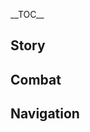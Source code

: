 {{CharacterTabs}}
{{LanguageTabs}}
{{Stub|1={{Meta/VO|tl=1|rm=1|Japanese}}}}
__TOC__
==Story==
{{VO
|character           = {{ROOTPAGENAME}}
|language            = ja
|name                = 鹿野院平蔵

<!-- Hello -->
|vo_01_01_title      = 初めまして…
|vo_01_01_subtitle   = Hello...
|vo_01_01_file       = VO_{language}{character} Hello.ogg
|vo_01_01_tx         = 僕は鹿野院平蔵。天領奉行で最も多くの事件を迅速に解決する探偵さ…おや、君からはなんだか事件の匂いがぷんぷんするね。さっそくここにかけてもらって、詳しく伺おうかな。
|vo_01_01_rm         = 
|vo_01_01_tl         = 

<!-- Chats -->
|vo_02_01_title      = 世間話・事件
|vo_02_01_subtitle   = Chat: Criminal Cases
|vo_02_01_file       = VO_{language}{character} Chat - Criminal Cases.ogg
|vo_02_01_tx         = おや…何だか事件の匂いがする。
|vo_02_01_rm         = 
|vo_02_01_tl         = 

|vo_02_02_title      = 世間話・探偵
|vo_02_02_subtitle   = Chat: Detective Work
|vo_02_02_file       = VO_{language}{character} Chat - Detective Work.ogg
|vo_02_02_tx         = 探偵は探偵らしく振る舞わなくっちゃ。色んな所を見て回って、証拠を集めないとね。
|vo_02_02_rm         = 
|vo_02_02_tl         = 

|vo_02_03_title      = 世間話・予感
|vo_02_03_subtitle   = Chat: Intuition
|vo_02_03_file       = VO_{language}{character} Chat - Intuition.ogg
|vo_02_03_tx         = ワクワクする事件が間もなく起きる…そんな予感がするよ。
|vo_02_03_rm         = 
|vo_02_03_tl         = 

<!-- Weather -->
|vo_03_01_title      = 雨上がり…
|vo_03_01_subtitle   = After the Rain
|vo_03_01_file       = VO_{language}{character} After the Rain.ogg
|vo_03_01_tx         = さっきの雨で手がかりが洗い流されないといいんだけど…
|vo_03_01_rm         = 
|vo_03_01_tl         = 

|vo_03_02_title      = 雷の日…
|vo_03_02_subtitle   = When Thunder Strikes...
|vo_03_02_file       = VO_{language}{character} When Thunder Strikes.ogg
|vo_03_02_tx         = ん？どこかのずる賢い犯人がびっくりしてるのかな？
|vo_03_02_rm         = 
|vo_03_02_tl         = 

|vo_03_03_title      = 雪の日…
|vo_03_03_subtitle   = When It Snows
|vo_03_03_file       = VO_{language}{character} When It Snows.ogg
|vo_03_03_tx         = 知ってるかい？昔、ドラゴンスパインで起きた真夜中の殺人事件を…
|vo_03_03_rm         = 
|vo_03_03_tl         = 

|vo_03_04_title      = 暴風の日…
|vo_03_04_subtitle   = When the Wind Is Blowing
|vo_03_04_file       = VO_{language}{character} When the Wind Is Blowing.ogg
|vo_03_04_tx         = 頑張って！これっぽっちの風じゃ、「嵐」にはなれないよ。
|vo_03_04_rm         = 
|vo_03_04_tl         = 

<!-- Greetings -->
|vo_04_01_title      = おはよう…
|vo_04_01_subtitle   = Good Morning
|vo_04_01_file       = VO_{language}{character} Good Morning.ogg
|vo_04_01_tx         = おはよう。なんだか元気なさそうだけど、悪い夢でも見た？えへへっ、そんな反応するだなんて知ってたら、あんな大事件教えなかったのに。
|vo_04_01_rm         = 
|vo_04_01_tl         = 

|vo_04_02_title      = こんにちは…
|vo_04_02_subtitle   = Good Afternoon
|vo_04_02_file       = VO_{language}{character} Good Afternoon.ogg
|vo_04_02_tx         = お腹いっぱいになったんだったら、脳鍛練でもしようよ！継電石？あはは、あんなのは精神しか鍛えられないよ。
|vo_04_02_rm         = 
|vo_04_02_tl         = 

|vo_04_03_title      = こんばんは…
|vo_04_03_subtitle   = Good Evening
|vo_04_03_file       = VO_{language}{character} Good Evening.ogg
|vo_04_03_tx         = 太陽の仕事が終わったら、次は星たちが犯人を見守る番だね。
|vo_04_03_rm         = 
|vo_04_03_tl         = 

|vo_04_04_title      = おやすみ…
|vo_04_04_subtitle   = Good Night
|vo_04_04_file       = VO_{language}{character} Good Night.ogg
|vo_04_04_tx         = やった、寝る時間だ！今日はどんな夢が僕を待ってるかな？
|vo_04_04_rm         = 
|vo_04_04_tl         = 

<!-- About -->
|vo_05_01_title      = 鹿野院平蔵自身について・探偵
|vo_05_01_subtitle   = About {character}: Detective
|vo_05_01_file       = VO_{language}{character} About {character} - Detective.ogg
|vo_05_01_tx         = 逃げようとする犯人を優れた頭脳で捕まえる、それが探偵の仕事だ。だから真の探偵は武力を行使する必要なんて全くないんだよ。
|vo_05_01_rm         = 
|vo_05_01_tl         = 

|vo_05_02_title      = 鹿野院平蔵自身について・重要な言葉
|vo_05_02_friendship = 4
|vo_05_02_subtitle   = About {character}: Keywords
|vo_05_02_file       = VO_{language}{character} About {character} - Keywords.ogg
|vo_05_02_tx         = 目にしたものを手がかりに、重要な言葉を頭に残すのは、推論に役立つ。ほら、この人…清潔な下穿きの裾に猫の毛がついていて、手首にはひっかき傷があるでしょ。動物と遊びたいけど、猫との接し方がよく分かってないみたいだ。あっ、あっちの人は、怪我した手をとても気にしていて、身分不相応な靴を履いている…んっ、ちょっと待って、もしかしたら新しい依頼が来るかも。
|vo_05_02_rm         = 
|vo_05_02_tl         = 

<!-- About Us -->
|vo_06_01_title      = 依頼について…
|vo_06_01_subtitle   = About Us: Commissions
|vo_06_01_file       = VO_{language}{character} About Us - Commissions.ogg
|vo_06_01_tx         = 君が受ける依頼は、枯れることのない井戸のように尽きないね。だからちょっとだけ、参加させてもらってもいいかな？戦闘やお使い、物探しみたいな仕事はしないけどね。興味があるのは謎解きや推理、それに重要な事件だけさ…えへへっ、もしそんな依頼が来たら、僕に教えてよね！
|vo_06_01_rm         = 
|vo_06_01_tl         = 

|vo_06_02_title      = 必然的な結果について…
|vo_06_02_subtitle   = About Us: Destined Outcome
|vo_06_02_file       = VO_{language}{character} About Us - Destined Outcome.ogg
|vo_06_02_tx         = 「偶然」っていい言葉だよね。まるで、運命によって定まったって感じ。でも残念ながら、探偵は偶然を信じない…君との出会いは、それに先立つ一つ一つの選択と行動が招いた、必然的な結果なんだ。つまり、僕たち自身がこうなるように導いたってこと。
|vo_06_02_rm         = 
|vo_06_02_tl         = 

<!-- Miscellaneous I -->
|vo_07_01_title      = 「神の目」について…
|vo_07_01_friendship = 4
|vo_07_01_subtitle   = About the [[Vision]]
|vo_07_01_file       = VO_{language}{character} About the Vision.ogg
|vo_07_01_tx         = 神の目がなくても、僕は同僚に勝てる？はぁ…そんなのただの噂だし、訂正させてもらうよ。一つ、僕は奉行所の同心とはいえ、あくまでも本業は探偵、頭脳労働がほとんどだ。二つ、普段僕は同僚と喧嘩なんてしない。三つ、君を……さすがに誤魔化されてくれないか。はい、この話はもうやめっ。
|vo_07_01_rm         = 
|vo_07_01_tl         = 

|vo_07_02_title      = シェアしたいこと・達成感
|vo_07_02_subtitle   = Something to Share: Sense of Achievement
|vo_07_02_file       = VO_{language}{character} Something to Share - Sense of Achievement.ogg
|vo_07_02_tx         = 手がかりを繋げて真犯人に迫り、自らの手で嵌め絵に最後の一欠片をはめ込む。そのとき得られる達成感は…くぅ、たまらないよ！
|vo_07_02_rm         = 
|vo_07_02_tl         = 

|vo_07_03_title      = シェアしたいこと・同心
|vo_07_03_subtitle   = Something to Share: Doushin
|vo_07_03_file       = VO_{language}{character} Something to Share - Doushin.ogg
|vo_07_03_tx         = 同心は、名声だけの職じゃない。犯行現場に最も近い立場であり、探偵事務所にいた頃よりも、はるかに大きい舞台なんだ。もちろん…見回りや逮捕の仕事はもっと得意な人に頼んだ方がいいよ。探偵の体力は限られているからね。
|vo_07_03_rm         = 
|vo_07_03_tl         = 

|vo_07_04_title      = 興味のあること…
|vo_07_04_subtitle   = Interesting Things
|vo_07_04_file       = VO_{language}{character} Interesting Things.ogg
|vo_07_04_tx         = 木材について研究したことはある？そう、道端のどこにでもあるような木のこと。もし犯人が木に触れて木くずが付いたり、葉っぱを踏んだりしたら、何か情報を残すかもしれないでしょ。木の分布地によって、重要な手がかりを得られることもある。つまり、木は探偵の親友みたいなものなんだよね。
|vo_07_04_rm         = 
|vo_07_04_tl         = 

<!-- About Others -->
|vo_08_01_title      = 九条裟羅について…
|vo_08_01_friendship = 4
|vo_08_01_subtitle   = About [[Kujou Sara]]
|vo_08_01_file       = VO_{language}{character} About Kujou Sara.ogg
|vo_08_01_tx         = 九条裟羅か…間違いなく天領奉行で一番真面目なお方だよ！彼女には部下を気にかけて欲しいし、もっと寛容になっていただきたいな。欠勤したって叱らないで欲しい…だって、それは事件解決のためなんだからね。
|vo_08_01_rm         = 
|vo_08_01_tl         = 

|vo_08_02_title      = 荒瀧一斗について…
|vo_08_02_friendship = 4
|vo_08_02_subtitle   = About [[Arataki Itto]]
|vo_08_02_file       = VO_{language}{character} About Arataki Itto.ogg
|vo_08_02_tx         = 何回か、「牢屋にいる彼に焼きスミレウリを持って行ってくれ」って頼まれたんだけど、そこでたまたま彼の歌声を耳にしてさ。正直、歌詞は酷かったけど、歌は上手かった。牢屋の中でもあんな元気にいられる人って、なかなか見ないよ。
|vo_08_02_rm         = 
|vo_08_02_tl         = 

|vo_08_03_title      = 久岐忍について…
|vo_08_03_friendship = 4
|vo_08_03_subtitle   = About [[Kuki Shinobu]]
|vo_08_03_file       = VO_{language}{character} About Kuki Shinobu.ogg
|vo_08_03_tx         = 荒瀧派の人たちは多様性に富んでいて、どんなスタイルも受け入れるんだ。本当にすごいよね、忍さんの優れたしつけのおかげだよ。どうして知ってるかって？あははっ、そんなこと、推理する必要もないくらい単純じゃない。
|vo_08_03_rm         = 
|vo_08_03_tl         = 

|vo_08_04_title      = 八重神子について…
|vo_08_04_friendship = 4
|vo_08_04_subtitle   = About [[Yae Miko]]
|vo_08_04_file       = VO_{language}{character} About Yae Miko.ogg
|vo_08_04_tx         = そういえば、宮司様の八重堂からは、推理小説も出版されてるんだよね？いつか僕を推薦してくれないかな？今の時代、名探偵になるには実力も勿論だけど、宣伝にも遅れを取っちゃいけない。あっいやいや、別にそれ以上のことは考えてないよ。
|vo_08_04_rm         = 
|vo_08_04_tl         = 

|vo_08_05_title      = 楓原万葉について・共通点
|vo_08_05_friendship = 4
|vo_08_05_subtitle   = About [[Kaedehara Kazuha]]: Things in Common
|vo_08_05_file       = VO_{language}{character} About Kaedehara Kazuha - Things in Common.ogg
|vo_08_05_tx         = 万葉はとても頼もしいよ。彼からヒントをもらうと、まるで宝石箱をひっくり返したみたいに、床一面の手がかりが手に入るんだ。僕も彼みたいな自然に対する感知力があったらな…分かった！きっと彼にとっての「風」は、僕にとっての「勘」みたいなものなんだよ！
|vo_08_05_rm         = 
|vo_08_05_tl         = 

|vo_08_06_title      = 楓原万葉について・招待
|vo_08_06_friendship = 4
|vo_08_06_subtitle   = About Kaedehara Kazuha: Invitation
|vo_08_06_file       = VO_{language}{character} About Kaedehara Kazuha - Invitation.ogg
|vo_08_06_tx         = ホントに残念！目狩り令が廃止されたおかげで、堂々と彼を逮捕できなくなっちゃった！でも、これってつまり…これからは堂々と彼を天領奉行に招いて、一緒に事件についての議論ができるってことだよね！
|vo_08_06_rm         = 
|vo_08_06_tl         = 

|vo_08_07_title      = ゴローについて…
|vo_08_07_friendship = 4
|vo_08_07_subtitle   = About [[Gorou]]
|vo_08_07_file       = VO_{language}{character} About Gorou.ogg
|vo_08_07_tx         = その大将の命令のおかげで、僕の海祇島での旅は随分騒がしいものになったよ。どこに行っても兵士たちに監視されてさ…まったく、僕はただの観光客で、ちっぽけな探偵に過ぎないのにね。道端のダイコンを盗む気すらないって。
|vo_08_07_rm         = 
|vo_08_07_tl         = 

|vo_08_08_title      = 珊瑚宮心海について…
|vo_08_08_friendship = 4
|vo_08_08_subtitle   = About [[Sangonomiya Kokomi]]
|vo_08_08_file       = VO_{language}{character} About Sangonomiya Kokomi.ogg
|vo_08_08_tx         = 珊瑚宮様とはお会いしたことがないんだ。彼女が出席するときは、民たちが幾重もの輪になって集まってくるらしいから、僕は遠慮しておくよ。ああ、うん、その人混みの内側には巫女たちもいるんだってね！僕たちみたいな若輩者がみんなに認めてもらうためには、もっと努力しなくちゃね。
|vo_08_08_rm         = 
|vo_08_08_tl         = 

|vo_08_09_title      = 神里綾華について…
|vo_08_09_friendship = 4
|vo_08_09_subtitle   = About [[Kamisato Ayaka]]
|vo_08_09_file       = VO_{language}{character} About Kamisato Ayaka.ogg
|vo_08_09_tx         = 神里家のお嬢様とは付き合いが浅い。名門の家に生まれなくて良かったよ。ああいう生活って、僕には向かないからね。
|vo_08_09_rm         = 
|vo_08_09_tl         = 

<!-- More About -->
|vo_09_01_title      = 鹿野院平蔵を知る・1
|vo_09_01_subtitle   = More About {character}: I
|vo_09_01_file       = VO_{language}{character} More About {character} - 01.ogg
|vo_09_01_tx         = たとえ相手が沈黙していても、服装や動作、そして表情から情報は得られるんだよ。もし僕が喋るのを止めたら…君は僕から何を読み取れるかな？
|vo_09_01_rm         = 
|vo_09_01_tl         = 

|vo_09_02_title      = 鹿野院平蔵を知る・2
|vo_09_02_friendship = 3
|vo_09_02_subtitle   = More About {character}: II
|vo_09_02_file       = VO_{language}{character} More About {character} - 02.ogg
|vo_09_02_tx         = 審理の最中に突然ひらめいた推理で、判決を阻止できたことがあるんだ。もしあの時の異議申し立てが無効だったら、僕が探偵になるきっかけは生まれず、代わりに&mdash;&mdash;鹿野院平蔵、法廷の秩序妨害により拘禁に処する、なんてことになったかも。はははっ…
|vo_09_02_rm         = 
|vo_09_02_tl         = 

|vo_09_03_title      = 鹿野院平蔵を知る・3
|vo_09_03_friendship = 4
|vo_09_03_subtitle   = More About {character}: III
|vo_09_03_file       = VO_{language}{character} More About {character} - 03.ogg
|vo_09_03_tx         = 浮気調査にペット探し…探偵所の案件はいつもこんな感じで、刺激が足りなくてさ。だから仕方なく、こっそり天領奉行に移ったんだ。もう一つの原因は、珊瑚所長とは考えが合わなかったこと。こればかりはどうしようもないでしょ。
|vo_09_03_rm         = 
|vo_09_03_tl         = 

|vo_09_04_title      = 鹿野院平蔵を知る・4
|vo_09_04_friendship = 5
|vo_09_04_subtitle   = More About {character}: IV
|vo_09_04_file       = VO_{language}{character} More About {character} - 04.ogg
|vo_09_04_tx         = 天領奉行に入った当初は、未解決の事件で自分を鍛えていたんだけど、気が付いたらあの「書類の山」を全部処理しちゃってて…。そしたら今は、多くの事件を手助けするのに忙しすぎて、昔の書類を見る時間が無くなっちゃった…。残念だけど、まぁ、それもしょうがない。優秀な探偵のところには、自ずと事件が集まってくるものだからね。
|vo_09_04_rm         = 
|vo_09_04_tl         = 

|vo_09_05_title      = 鹿野院平蔵を知る・5
|vo_09_05_friendship = 6
|vo_09_05_subtitle   = More About {character}: V
|vo_09_05_file       = VO_{language}{character} More About {character} - 05.ogg
|vo_09_05_tx         = 犯罪が起きてしまえば、探偵はすでに失敗しているも同然なんだ。だって、いくら真実を暴いて真犯人を突き止めても、起きてしまったことはもう巻き戻せないだろ。だからこそ僕は、もっと知名度を上げて、名前を思い出しただけで悪党どもが震えるような名探偵になりたい！つまり、犯罪の芽を摘み取るってこと。さて、こんなことまで教えてあげたんだから、もちろん手伝ってくれるんだよね。
|vo_09_05_rm         = 
|vo_09_05_tl         = 

<!-- Miscellaneous II -->
|vo_10_01_title      = 鹿野院平蔵の趣味…
|vo_10_01_subtitle   = {character}'s Hobbies
|vo_10_01_file       = VO_{language}{character} Hobbies.ogg
|vo_10_01_tx         = 天領奉行の法廷で審理を傍聴してみない？まもなく、嵌め絵が完成するかのように、真実が明るみになる…君のために最高の席を取ってあげるよ。僕とは関係ありませんってフリをすれば、何の問題もないさ。
|vo_10_01_rm         = 
|vo_10_01_tl         = 

|vo_10_02_title      = 鹿野院平蔵の悩み…
|vo_10_02_subtitle   = {character}'s Troubles
|vo_10_02_file       = VO_{language}{character} Troubles.ogg
|vo_10_02_tx         = 最後の最後で武力を使って抵抗する人がいるんだよね。でもそれが通用するなんて思ったら大間違い。まったく、僕が期待していたのは完璧な証拠と推理の前に、大人しく罪を認める姿だったのにさ。探偵が手を出すなんて、負けたも同じだよ。
|vo_10_02_rm         = 
|vo_10_02_tl         = 

|vo_10_03_title      = 好きな食べ物…
|vo_10_03_subtitle   = Favorite Food
|vo_10_03_file       = VO_{language}{character} Favorite Food.ogg
|vo_10_03_tx         = 揚げ物でまずい料理なんてある？肉でも野菜でも、油で揚げたものなら何でも好物だよ！それに…あの香りは、お腹が空いている人にはたまらないものだよね。
|vo_10_03_rm         = 
|vo_10_03_tl         = 

|vo_10_04_title      = 嫌いな食べ物…
|vo_10_04_subtitle   = Least Favorite Food
|vo_10_04_file       = VO_{language}{character} Least Favorite Food.ogg
|vo_10_04_tx         = 奉行所の夕飯はお品書きが代わり映えしないし、味もあんまりだから嫌いなんだよね。どうせなら、食べたい料理を口にできなくちゃ嬉しくないよ。僕は我慢できないから、こっそり抜け出してお店で腹ごしらえするんだ、可哀想でしょ。
|vo_10_04_rm         = 
|vo_10_04_tl         = 

<!-- Receiving a Gift -->
|vo_11_01_title      = 贈り物を受け取る・1
|vo_11_01_subtitle   = Receiving a Gift: I
|vo_11_01_file       = VO_{language}{character} Receiving a Gift - 01.ogg
|vo_11_01_tx         = わぁ…これは美味しい！きっと苦労したでしょ、ありがとう。
|vo_11_01_rm         = 
|vo_11_01_tl         = 

|vo_11_02_title      = 贈り物を受け取る・2
|vo_11_02_subtitle   = Receiving a Gift: II
|vo_11_02_file       = VO_{language}{character} Receiving a Gift - 02.ogg
|vo_11_02_tx         = 料理って肉体労働？それとも頭脳労働？もしかして両方なのかな？さすが君だね、とても上手くできてるよ！
|vo_11_02_rm         = 
|vo_11_02_tl         = 

|vo_11_03_title      = 贈り物を受け取る・3
|vo_11_03_subtitle   = Receiving a Gift: III
|vo_11_03_file       = VO_{language}{character} Receiving a Gift - 03.ogg
|vo_11_03_tx         = きっとどこかでミスってると思うんだよね…どれどれ…
|vo_11_03_rm         = 
|vo_11_03_tl         = 

<!-- Birthday -->
|vo_12_01_title      = 誕生日…
|vo_12_01_subtitle   = Birthday
|vo_12_01_file       = VO_{language}{character} Birthday.ogg
|vo_12_01_tx         = 今日は君の誕生日なんだってね。君をからくりとプレゼントの詰まった密室に連れ込んで、自力で脱出してもらいたい…なんてね、確かに思ったけど、冗談だよ。君が喜ぶって確信するまで、そんなことしないから。ほら、着いてきて。日が暮れる前に、とても素敵な景色を見せてあげる！
|vo_12_01_rm         = 
|vo_12_01_tl         = 

<!-- Feelings About Ascension -->
|vo_13_01_title      = 突破した感想・起
|vo_13_01_ascension  = 1
|vo_13_01_subtitle   = Feelings About Ascension: Intro
|vo_13_01_file       = VO_{language}{character} Feelings About Ascension -  01.ogg
|vo_13_01_tx         = 君は僕に強くなってほしいのかな…そんな気がする。
|vo_13_01_rm         = 
|vo_13_01_tl         = 

|vo_13_02_title      = 突破した感想・承
|vo_13_02_ascension  = 2
|vo_13_02_subtitle   = Feelings About Ascension: Building Up
|vo_13_02_file       = VO_{language}{character} Feelings About Ascension -  02.ogg
|vo_13_02_tx         = 武力は鍛えられたけど、頭脳もこれくらい伸びればいいのにな。
|vo_13_02_rm         = 
|vo_13_02_tl         = 

|vo_13_03_title      = 突破した感想・転
|vo_13_03_ascension  = 4
|vo_13_03_subtitle   = Feelings About Ascension: Climax
|vo_13_03_file       = VO_{language}{character} Feelings About Ascension -  03.ogg
|vo_13_03_tx         = おっと、本当にみんなの言う「嵐」になっちゃいそうだよ。
|vo_13_03_rm         = 
|vo_13_03_tl         = 

|vo_13_04_title      = 突破した感想・結
|vo_13_04_ascension  = 6
|vo_13_04_subtitle   = Feelings About Ascension - Conclusion
|vo_13_04_file       = VO_{language}{character} Feelings About Ascension -  04.ogg
|vo_13_04_tx         = 相棒、僕を信頼して、助けてくれてありがとう。ここまでこれたのは君のおかげだ。ハイタッチしよう、これからもたくさんの謎を解き明かしていこうね！
|vo_13_04_rm         = 
|vo_13_04_tl         = 
}}

==Combat==
{{Combat VO
|character           = {{ROOTPAGENAME}}
|language            = ja 

<!-- Elemental Skill -->
|skill_1_file        = Elemental Skill 1 04
|skill_1_tx          = 喰らえ！
|skill_1_tl          = Take this! 
|skill_1_rm          = Kurae! 
|skill_2_file        = Elemental Skill 1 05
|skill_2_tx          = 言い逃れはさせない！
|skill_2_tl          = No subterfuges allowed! 
|skill_2_rm          = Iinogare wa sasenai! 
|skill_3_file        = Elemental Skill 1 06
|skill_3_tx          = 行くよ！
|skill_3_tl          = Here I go! 
|skill_3_rm          = Iku yo!
|skill_4_file        = Elemental Skill 1 01,Elemental Skill 1 02,Elemental Skill 1 03,Elemental Skill 1 07,Elemental Skill 1 08,Elemental Skill 1 09

|burst_1_tx          = 罪を認めろ！
|burst_1_tl          = Confess your crime! 
|burst_1_rm          = Tsumi wo mitomero! 
|burst_2_tx          = 嵐よ！
|burst_2_tl          = Storm forth! 
|burst_2_rm          = Arashi yo! 
|burst_3_tx          = 霧を晴らせ！
|burst_3_tl          = Clear out the fog! 
|burst_3_rm          = Kiri wo harase!

|sprint-s_1_file     = Sprint Start 01,Sprint Start 02,Sprint Start 03

<!-- Deploying Wind Glider -->
|glider_1_file       = Deploying Wind Glider 01,Deploying Wind Glider 02,Deploying Wind Glider 03

<!-- Opening Treasure Chest -->
|chest_1_tx          = お宝を逃さないでよ～
|chest_1_tl          = Don't let the treasure get away~ 
|chest_1_rm          = Otakara wo nigasanaide yo~ 
|chest_2_tx          = ほら、僕の勘はよく当たるだろ？
|chest_2_tl          = See, my intuition is pretty solid, isn't it? 
|chest_2_rm          = Hora, boku no kan wa yoku ataru daro? 
|chest_3_tx          = わっ、眩しい！
|chest_3_tl          = Whoa, so shiny! 
|chest_3_rm          = Wa', mabushii!

|low-hp_1_tx         = ちっ、言葉じゃ分からないのかい？
|low-hp_1_tl         = Tsk, words won't get through to you, huh? 
|low-hp_1_rm         = Chi', kotoba ja wakaranai no kai? 
|low-hp_2_tx         = 正気じゃないね。
|low-hp_2_tl         = You're out of your mind. 
|low-hp_2_rm         = Shouki janai ne. 
|low-hp_3_tx         = こんなの、探偵の出る幕じゃない。
|low-hp_3_tl         = This is no business for a detective. 
|low-hp_3_rm         = Konna no, tantei no deru maku ja nai.

|fallen_1_tx         = こんなこと、真実とは認めない…
|fallen_1_tl         = I can't accept this as the truth... 
|fallen_1_rm         = Konna koto, shinjitsu to wa mitomenai... 
|fallen_2_tx         = くっ、探偵が被害者になっちゃうなんて…
|fallen_2_tl         = Ugh, to think a detective became a victim... 
|fallen_2_rm         = Ku', tantei ga higaisha ni nacchau nante... 
|fallen_3_tx         = この僕が…間違えるとは…
|fallen_3_tl         = I can't believe... that I made a mistake... 
|fallen_3_rm         = Kono boku ga... machigaeru to wa...

|hit-l_1_file        = Light Hit Taken 02
|hit-l_1_tx          = やめなよ。
|hit-l_1_tl          = Stop it already. 
|hit-l_1_rm          = Yamena yo. 
|hit-l_2_file        = Light Hit Taken 01,Light Hit Taken 03,Light Hit Taken 04,Light Hit Taken 05,Light Hit Taken 06

<!-- Heavy Hit Taken -->
|hit-h_1_file        = Heavy Hit Taken 02
|hit-h_1_tx          = 面倒だな！
|hit-h_1_tl          = What a pain! 
|hit-h_1_rm          = Mendou da na!
|hit-h_2_file        = Heavy Hit Taken 01,Heavy Hit Taken 03,Heavy Hit Taken 04,Heavy Hit Taken 05,Heavy Hit Taken 06

<!-- Joining Party-->
|join_1_tx           = また事件が起きたって？
|join_1_tl           = So, another case came up? 
|join_1_rm           = Mata jiken ga okita tte? 
|join_2_tx           = 壁に突き当たったのかい？相談に乗ってあげるよ。
|join_2_tl           = You're at your wit's end? I'll give you some advice.
|join_2_rm           = Kabe ni tsukiatatta no kai? Soudan ni notte ageru yo. 
|join_3_tx           = さあ行こう、相棒。
|join_3_tl           = Let's go, partner. 
|join_3_rm           = Saa ikou, aibou. 

<!-- Light Attack -->
|atk-l_1_file        = Light Attack 01,Light Attack 02,Light Attack 03,Light Attack 04,Light Attack 05,Light Attack 06,Light Attack 07

<!-- Mid Attack -->
|atk-m_1_file        = Mid Attack 01,Mid Attack 02,Mid Attack 03

<!-- Heavy Attack -->
|atk-h_1_file        = Heavy Attack 01,Heavy Attack 02,Heavy Attack 03

<!-- Climbing -->
|climb_1_file        = Climbing 01,Climbing 02,Climbing 03,Climbing 04,Climbing 05

<!-- Climbing Breath -->
|climb-b_1_file      = Climbing Breath 01,Climbing Breath 02,Climbing Breath 03

<!-- Jumping -->
|jump_1_file         = Jumping 01,Jumping 02,Jumping 03,Jumping 04,Jumping 05
}}

==Navigation==
{{Character Navbox|link type=vo-ja}}